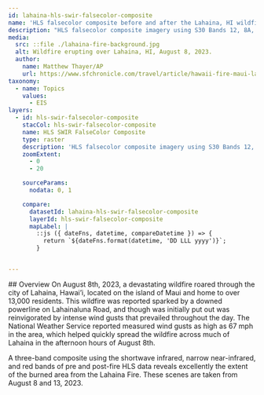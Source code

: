 ```yaml
---
id: lahaina-hls-swir-falsecolor-composite
name: 'HLS falsecolor composite before and after the Lahaina, HI wildfire (8-8-2023). '
description: "HLS falsecolor composite imagery using S30 Bands 12, 8A, and 4."
media:
  src: ::file ./lahaina-fire-background.jpg
  alt: Wildfire erupting over Lahaina, HI, August 8, 2023.
  author:
    name: Matthew Thayer/AP
    url: https://www.sfchronicle.com/travel/article/hawaii-fire-maui-lahaina-18289213.php
taxonomy:
  - name: Topics
    values:
      - EIS
layers:
  - id: hls-swir-falsecolor-composite
    stacCol: hls-swir-falsecolor-composite
    name: HLS SWIR FalseColor Composite
    type: raster
    description: 'HLS falsecolor composite imagery using S30 Bands 12, 8A, and 4, over Lahaina, HI.'
    zoomExtent:
      - 0
      - 20

    sourceParams:
      nodata: 0, 1

    compare:
      datasetId: lahaina-hls-swir-falsecolor-composite
      layerId: hls-swir-falsecolor-composite
      mapLabel: |
        ::js ({ dateFns, datetime, compareDatetime }) => {
          return `${dateFns.format(datetime, 'DD LLL yyyy')}`;        
        }


---
```

<Block>
<Prose>
## Overview
  On August 8th, 2023, a devastating wildfire roared through the city of Lahaina, Hawai’i, located on the island of Maui and home to over 13,000 residents. This wildfire was reported sparked by a downed powerline on Lahainaluna Road, and though was initially put out was reinvigorated by intense wind gusts that prevailed throughout the day. The National Weather Service reported measured wind gusts as high as 67 mph in the area, which helped quickly spread the wildfire across much of Lahaina in the afternoon hours of August 8th. 
  
  A three-band composite using the shortwave infrared, narrow near-infrared, and red bands of pre and post-fire HLS data reveals excellently the extent of the burned area from the Lahaina Fire. These scenes are taken from August 8 and 13, 2023.
</Prose>
</Block>

